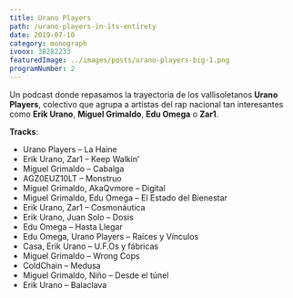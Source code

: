 ```yaml
---
title: Urano Players
path: /urano-players-in-its-entirety
date: 2019-07-10
category: monograph
ivoox: 38282233
featuredImage: ../images/posts/urano-players-big-1.png
programNumber: 2
---
```


Un podcast donde repasamos la trayectoria de los vallisoletanos **Urano Players**, colectivo que agrupa a artistas del rap nacional tan interesantes como **Erik Urano**, **Miguel Grimaldo**, **Edu Omega** o **Zar1**.

**Tracks**:

- Urano Players – La Haine
- Erik Urano, Zar1 – Keep Walkin’
- Miguel Grimaldo – Cabalga
- AGZ0EUZ10LT – Monstruo
- Miguel Grimaldo, AkaQvmore – Digital
- Miguel Grimaldo, Edu Omega – El Estado del Bienestar
- Erik Urano, Zar1 – Cosmonáutica
- Erik Urano, Juan Solo – Dosis
- Edu Omega – Hasta Llegar
- Edu Omega, Urano Players – Raíces y Vínculos
- Casa, Erik Urano – U.F.Os y fábricas
- Miguel Grimaldo – Wrong Cops
- ColdChain – Medusa
- Miguel Grimaldo, Niño – Desde el túnel
- Erik Urano – Balaclava
